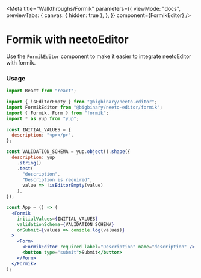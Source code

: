 
<Meta
  title="Walkthroughs/Formik"
  parameters={{
    viewMode: "docs",
    previewTabs: {
      canvas: { hidden: true },
    },
  }}
  component={FormikEditor}
/>

# Formik with neetoEditor

Use the `FormikEditor` component to make it easier to integrate neetoEditor with
formik.

### Usage

```jsx
import React from "react";

import { isEditorEmpty } from "@bigbinary/neeto-editor";
import FormikEditor from "@bigbinary/neeto-editor/formik";
import { Formik, Form } from "formik";
import * as yup from "yup";

const INITIAL_VALUES = {
  description: "<p></p>",
};

const VALIDATION_SCHEMA = yup.object().shape({
  description: yup
    .string()
    .test(
      "description",
      "Description is required",
      value => !isEditorEmpty(value)
    ),
});

const App = () => (
  <Formik
    initialValues={INITIAL_VALUES}
    validationSchema={VALIDATION_SCHEMA}
    onSubmit={values => console.log(values)}
  >
    <Form>
      <FormikEditor required label="Description" name="description" />
      <button type="submit">Submit</button>
    </Form>
  </Formik>
);
```

<Canvas>
  <FormikEditorDemo />
</Canvas>
